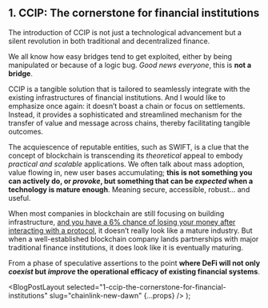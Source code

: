
## 1. CCIP: The cornerstone for financial institutions

The introduction of CCIP is not just a technological advancement but a silent revolution in both traditional and decentralized finance.

We all know how easy bridges tend to get exploited, either by being manipulated or because of a logic bug. _Good news everyone_, this is **not a bridge**.

CCIP is a tangible solution that is tailored to seamlessly integrate with the existing infrastructures of financial institutions. And I would like to emphasize once again: it doesn’t boast a chain or focus on settlements. Instead, it provides a sophisticated and streamlined mechanism for the transfer of value and message across chains, thereby facilitating tangible outcomes.

The acquiescence of reputable entities, such as SWIFT, is a clue that the concept of blockchain is transcending its _theoretical_ appeal to embody _practical and scalable_ applications. We often talk about mass adoption, value flowing in, new user bases accumulating; **this is not something you can actively do, or _provoke_, but something that can be _expected_ when a technology is mature enough**. Meaning secure, accessible, robust… and useful.

When most companies in blockchain are still focusing on building infrastructure, [and you have a 6% chance of losing your money after interacting with a protocol](https://twitter.com/PatrickAlphaC/status/1679129444483514368), it doesn’t really look like a mature industry. But when a well-established blockchain company lands partnerships with major traditional finance institutions, it does look like it is eventually maturing.

From a phase of speculative assertions to the point **where DeFi will not only _coexist_ but _improve_ the operational efficacy of existing financial systems**.

  <BlogPostLayout
    selected="1-ccip-the-cornerstone-for-financial-institutions"
    slug="chainlink-new-dawn"
    {...props}
  />
);

